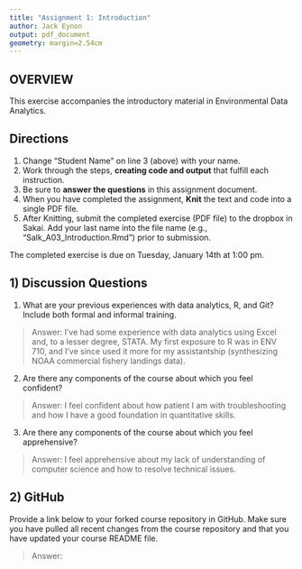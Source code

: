 ```yaml
---
title: "Assignment 1: Introduction"
author: Jack Eynon
output: pdf_document
geometry: margin=2.54cm
---
```


## OVERVIEW

This exercise accompanies the introductory material in Environmental Data Analytics. 

## Directions
1. Change "Student Name" on line 3 (above) with your name.
3. Work through the steps, **creating code and output** that fulfill each instruction.
4. Be sure to **answer the questions** in this assignment document.
6. When you have completed the assignment, **Knit** the text and code into a single PDF file.
8. After Knitting, submit the completed exercise (PDF file) to the dropbox in Sakai. Add your last name into the file name (e.g., "Salk_A03_Introduction.Rmd") prior to submission.

The completed exercise is due on Tuesday, January 14th at 1:00 pm.

## 1) Discussion Questions

1. What are your previous experiences with data analytics, R, and Git? Include both formal and informal training.

> Answer: I've had some experience with data analytics using Excel and, to a lesser degree, STATA. My first exposure to R was in ENV 710, and I've since used it more for my assistantship (synthesizing NOAA commercial fishery landings data).

2. Are there any components of the course about which you feel confident?

> Answer: I feel confident about how patient I am with troubleshooting and how I have a good foundation in quantitative skills.

3. Are there any components of the course about which you feel apprehensive?

> Answer: I feel apprehensive about my lack of understanding of computer science and how to resolve technical issues.


## 2) GitHub

Provide a link below to your forked course repository in GitHub. Make sure you have pulled all recent changes from the course repository  and that you have updated your course README file. 

> Answer: 


